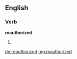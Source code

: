 ==English==

===Verb===
'''reauthorized'''

# {{past of|reauthorize}}

[[de:reauthorized]]
[[mg:reauthorized]]